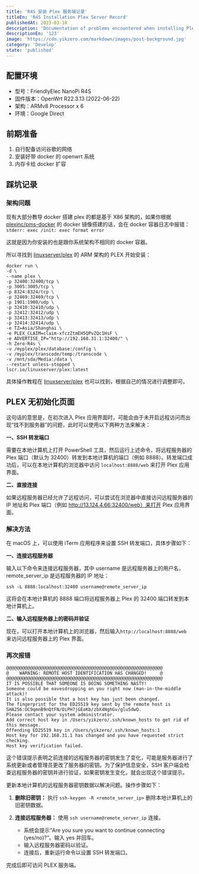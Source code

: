 ```yaml
---
title: 'R4S 安装 Plex 服务端记录'
titleEn: 'R4S Installation Plex Server Record'
publishedAt: 2023-03-18
description: 'Documentation of problems encountered when installing Plex'
descriptionEn: '123'
image: 'https://cdn.yikzero.com/markdown/images/post-background.jpg'
category: 'Develop'
state: 'published'
---
```


## 配置环境

- 型号：FriendlyElec NanoPi R4S
- 固件版本：OpenWrt R22.3.13 (2022-06-22)
- 架构：ARMv8 Processor x 6
- 环境：Google Direct

## 前期准备

1. 自行配备访问谷歌的网络
1. 安装好带 docker 的 openwrt 系统
1. 内存卡给 docker 扩容

## 踩坑记录

### 架构问题

现有大部分教导 docker 搭建 plex 的都是基于 X86 架构的，如果你根据 [plexinc/pms-docker](https://hub.docker.com/r/plexinc/pms-docker/) 的 docker 镜像搭建的话，会在 docker 容器日志中报错：`stderr: exec /init: exec format error`

这就是因为你安装的也是跟你系统架构不相同的 docker 容器。

所以寻找到 [linuxserver/plex](https://hub.docker.com/r/linuxserver/plex) 的 ARM 架构的 PLEX 开始安装：

```shell
docker run \
-d \
--name plex \
-p 32400:32400/tcp \
-p 3005:3005/tcp \
-p 8324:8324/tcp \
-p 32469:32469/tcp \
-p 1901:1900/udp \
-p 32410:32410/udp \
-p 32412:32412/udp \
-p 32413:32413/udp \
-p 32414:32414/udp \
-e TZ=Asia/Shanghai \
-e PLEX_CLAIM=claim-xfczZtmEH5QPvZQc1HsF \
-e ADVERTISE_IP="http://192.168.31.1:32400/" \
-h Zero-R4s \
-v /myplex/plex/database:/config \
-v /myplex/transcode/temp:/transcode \
-v /mnt/sda/Media:/data \
--restart unless-stopped \
lscr.io/linuxserver/plex:latest
```

具体操作教程在 [linuxserver/plex](https://hub.docker.com/r/linuxserver/plex) 也可以找到，根据自己的情况进行调整即可。

## PLEX 无初始化页面

这句话的意思是，在初次进入 Plex 应用界面时，可能会由于未开启远程访问而出现“找不到服务器”的问题，此时可以使用以下两种方法来解决：

**一、SSH 转发端口**

需要在本地计算机上打开 PowerShell 工具，然后运行上述命令，将远程服务器的 Plex 端口（默认为 32400）转发到本地计算机的端口（例如 8888）。转发端口成功后，可以在本地计算机的浏览器中访问 `localhost:8888/web` 来打开 Plex 应用界面。

**二、直接连接**

如果远程服务器已经允许了远程访问，可以尝试在浏览器中直接访问远程服务器的 IP 地址和 Plex 端口（例如 http://13.124.4.66:32400/web）来打开 Plex 应用界面。

### 解决方法

在 macOS 上，可以使用 iTerm 应用程序来设置 SSH 转发端口，具体步骤如下：

**一、连接远程服务器**

输入以下命令来连接远程服务器，其中 username 是远程服务器上的用户名，remote_server_ip 是远程服务器的 IP 地址：

`ssh -L 8888:localhost:32400 username@remote_server_ip`

这将会在本地计算机的 8888 端口将远程服务器上 Plex 的 32400 端口转发到本地计算机上。

**二、输入远程服务器上的密码并验证**

现在，可以打开本地计算机上的浏览器，然后输入`http://localhost:8888/web` 来访问远程服务器上的 Plex 界面。

### 再次报错

```shell
@@@@@@@@@@@@@@@@@@@@@@@@@@@@@@@@@@@@@@@@@@@@@@@@@@@@@@@@@@@
@    WARNING: REMOTE HOST IDENTIFICATION HAS CHANGED!     @
@@@@@@@@@@@@@@@@@@@@@@@@@@@@@@@@@@@@@@@@@@@@@@@@@@@@@@@@@@@
IT IS POSSIBLE THAT SOMEONE IS DOING SOMETHING NASTY!
Someone could be eavesdropping on you right now (man-in-the-middle attack)!
It is also possible that a host key has just been changed.
The fingerprint for the ED25519 key sent by the remote host is
SHA256:OC9qmnB9nQtFN/OiPH7jGEoKb/zbX4NghGv/glu5dwQ.
Please contact your system administrator.
Add correct host key in /Users/yikzero/.ssh/known_hosts to get rid of this message.
Offending ED25519 key in /Users/yikzero/.ssh/known_hosts:1
Host key for 192.168.31.1 has changed and you have requested strict checking.
Host key verification failed.
```

这个错误提示表明之前连接的远程服务器的密钥发生了变化，可能是服务器进行了系统更新或者管理员更改了服务器的密钥。为了保护信息安全，SSH 客户端会检查远程服务器的密钥并进行验证，如果密钥发生变化，就会出现这个错误提示。

更新本地计算机的远程服务器密钥数据以解决问题。操作步骤如下：

1. **删除旧密钥：**
   执行 `ssh-keygen -R <remote_server_ip>` 删除本地计算机上的旧密钥数据。

2. **连接远程服务器：**
   使用 `ssh username@remote_server_ip` 连接。

   - 系统会提示“Are you sure you want to continue connecting (yes/no)?”。输入 yes 并回车。
   - 输入远程服务器密码以验证。
   - 连接后，重新运行命令以设置 SSH 转发端口。

完成后即可访问 PLEX 服务端。
